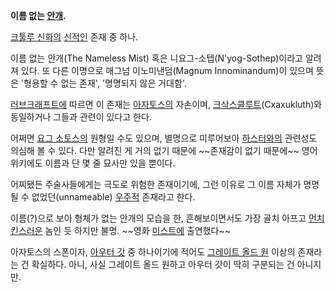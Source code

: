 {{{+2 The Nameless Mist}}}

'''이름 없는 [[안개]].'''

[[크툴루 신화]]의 [[신]]적인 존재 중 하나.

이름 없는 안개(The Nameless Mist) 혹은 니요그-소텝(N'yog-Sothep)이라고 알려져 있다. 또 다른 이명으로 매그넘 이노미낸덤(Magnum Innominandum)이 있으며 뜻은 '형용할 수 없는 존재', '명명되지 않은 거대함'.

[[러브크래프트]]에 따르면 이 존재는 [[아자토스]]의 자손이며, [[크삭스클루트]](Cxaxukluth)와 동일하거나 그들과 관련이 있다고 한다.

어쩌면 [[요그 소토스]]의 원형일 수도 있으며, 별명으로 미루어보아 [[하스터]]와의 관련성도 의심해 볼 수 있다. 다만 알려진 게 거의 없기 때문에 ~~존재감이 없기 때문에~~ 영어 위키에도 이름과 단 몇 줄 묘사만 있을 뿐이다.

어찌됐든 주술사들에게는 극도로 위험한 존재이기에, 그런 이유로 그 이름 자체가 명명될 수 없었던(unnameable) [[우주]]적 존재라고 한다.

이름(?)으로 보아 형체가 없는 안개의 모습을 한, 흔해보이면서도 가장 골치 아프고 [[먼치킨]]스러운 놈인 듯 하지만 불명. ~~영화 [[미스트]]에 출연했다~~

아자토스의 스폰이자, [[아우터 갓]] 중 하나이기에 적어도 [[그레이트 올드 원]] 이상의 존재라는 건 확실하다. 아니, 사실 그레이트 올드 원하고 아우터 갓이 딱히 구분되는 건 아니지만.
